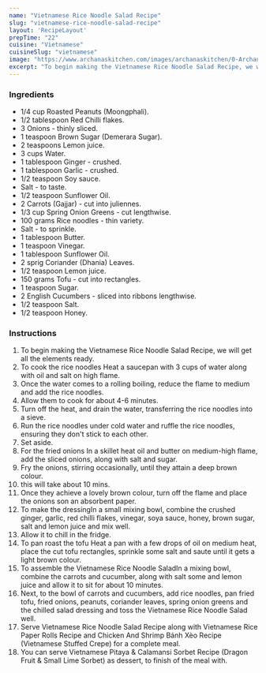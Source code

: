 ---
name: "Vietnamese Rice Noodle Salad Recipe"
slug: "vietnamese-rice-noodle-salad-recipe"
layout: 'RecipeLayout'
prepTime: "22"
cuisine: "Vietnamese"
cuisineSlug: "vietnamese"
image: "https://www.archanaskitchen.com/images/archanaskitchen/0-Archanas-Kitchen-Recipes/2018/Vietnamese_Rice_Noodle_Salad_Recipe-1.jpg"
excerpt: "To begin making the Vietnamese Rice Noodle Salad Recipe, we will get all the elements ready"
---

### Ingredients

- 1/4 cup Roasted Peanuts (Moongphali).
- 1/2 tablespoon Red Chilli flakes.
- 3 Onions - thinly sliced.
- 1 teaspoon Brown Sugar (Demerara Sugar).
- 2 teaspoons Lemon juice.
- 3 cups Water.
- 1 tablespoon Ginger - crushed.
- 1 tablespoon Garlic - crushed.
- 1/2 teaspoon Soy sauce.
- Salt - to taste.
- 1/2 teaspoon Sunflower Oil.
- 2 Carrots (Gajjar) - cut into juliennes.
- 1/3 cup Spring Onion Greens - cut lengthwise.
- 100 grams Rice noodles - thin variety.
- Salt - to sprinkle.
- 1 tablespoon Butter.
- 1 teaspoon Vinegar.
- 1 tablespoon Sunflower Oil.
- 2 sprig Coriander (Dhania) Leaves.
- 1/2 teaspoon Lemon juice.
- 150 grams Tofu - cut into rectangles.
- 1 teaspoon Sugar.
- 2 English Cucumbers - sliced into ribbons lengthwise.
- 1/2 teaspoon Salt.
- 1/2 teaspoon Honey.

### Instructions

1. To begin making the Vietnamese Rice Noodle Salad Recipe, we will get all the elements ready.
1. To cook the rice noodles Heat a saucepan with 3 cups of water along with oil and salt on high flame.
1. Once the water comes to a rolling boiling, reduce the flame to medium and add the rice noodles.
1. Allow them to cook for about 4-6 minutes.
1. Turn off the heat, and drain the water, transferring the rice noodles into a sieve.
1. Run the rice noodles under cold water and ruffle the rice noodles, ensuring they don't stick to each other.
1. Set aside.
1. For the fried onions In a skillet heat oil and butter on medium-high flame, add the sliced onions, along with salt and sugar.
1. Fry the onions, stirring occasionally, until they attain a deep brown colour.
1. this will take about 10 mins.
1. Once they achieve a lovely brown colour, turn off the flame and place the onions son an absorbent paper.
1. To make the dressingIn a small mixing bowl, combine the crushed ginger, garlic, red chilli flakes, vinegar, soya sauce, honey, brown sugar, salt and lemon juice and mix well.
1. Allow it to chill in the fridge.
1. To pan roast the tofu Heat a pan with a few drops of oil on medium heat, place the cut tofu rectangles, sprinkle some salt and saute until it gets a light brown colour.
1. To assemble the Vietnamese Rice Noodle SaladIn a mixing bowl, combine the carrots and cucumber, along with salt some and lemon juice and allow it to sit for about 10 minutes.
1. Next, to the bowl of carrots and cucumbers, add rice noodles, pan fried tofu, fried onions, peanuts, coriander leaves, spring onion greens and the chilled salad dressing and toss the Vietnamese Rice Noodle Salad well.
1. Serve Vietnamese Rice Noodle Salad Recipe along with Vietnamese Rice Paper Rolls Recipe and Chicken And Shrimp Bánh Xèo Recipe (Vietnamese Stuffed Crepe) for a complete meal.
1. You can serve Vietnamese Pitaya & Calamansi Sorbet Recipe (Dragon Fruit & Small Lime Sorbet) as dessert, to finish of the meal with.
